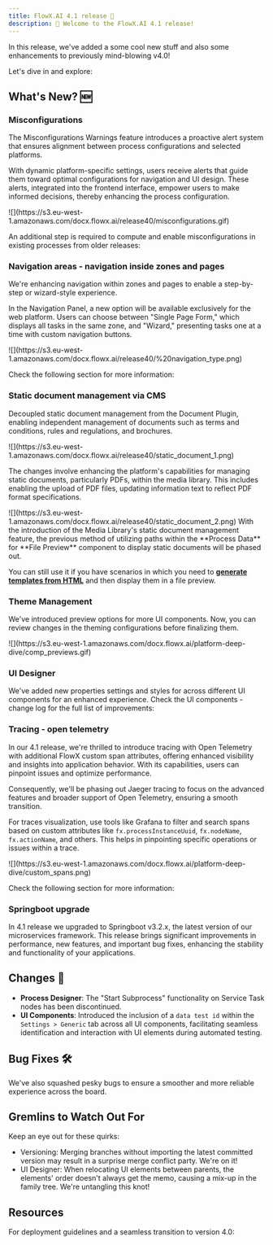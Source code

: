 ```yaml
---
title: FlowX.AI 4.1 release 🚀
description: 🎉 Welcome to the FlowX.AI 4.1 release!
---
```



In this release, we've added a some cool new stuff and also some enhancements to previously mind-blowing v4.0!

Let's dive in and explore:

## **What's New?** 🆕

### Misconfigurations

The Misconfigurations Warnings feature introduces a proactive alert system that ensures alignment between process configurations and selected platforms.

With dynamic platform-specific settings, users receive alerts that guide them toward optimal configurations for navigation and UI design. These alerts, integrated into the frontend interface, empower users to make informed decisions, thereby enhancing the process configuration.

<Frame>
![](https://s3.eu-west-1.amazonaws.com/docx.flowx.ai/release40/misconfigurations.gif)
</Frame>

An additional step is required to compute and enable misconfigurations in existing processes from older releases:

<Card title ="How to enable misconfigurations for existing processes?" href="./deployment-guidelines-v4.1.0#misconfigurations" icon ="file">
</Card>

### Navigation areas - navigation inside zones and pages

We're enhancing navigation within zones and pages to enable a step-by-step or wizard-style experience. 

In the Navigation Panel, a new option will be available exclusively for the web platform. Users can choose between "Single Page Form," which displays all tasks in the same zone, and "Wizard," presenting tasks one at a time with custom navigation buttons.

<Frame>
![](https://s3.eu-west-1.amazonaws.com/docx.flowx.ai/release40/%20navigation_type.png)
</Frame>

Check the following section for more information:

<Card title="Navigation areas" href="../../4.0/docs/building-blocks/process/navigation-areas#zone" icon ="link">
</Card>


### Static document management via CMS

Decoupled static document management from the Document Plugin, enabling independent management of documents such as terms and conditions, rules and regulations, and brochures.

<Frame>
![](https://s3.eu-west-1.amazonaws.com/docx.flowx.ai/release40/static_document_1.png)
</Frame>

The changes involve enhancing the platform's capabilities for managing static documents, particularly PDFs, within the media library. This includes enabling the upload of PDF files, updating information text to reflect PDF format specifications.

<Frame>
![](https://s3.eu-west-1.amazonaws.com/docx.flowx.ai/release40/static_document_2.png)
</Frame>

<Info>
With the introduction of the Media Library's static document management feature, the previous method of utilizing paths within the **Process Data** for **File Preview** component to display static documents will be phased out.

You can still use it if you have scenarios in which you need to [**generate templates from HTML**](../../4.0/docs/platform-deep-dive/plugins/custom-plugins/documents-plugin/generating-from-html-templates) and then display them in a file preview.
</Info>

### Theme Management

We've introduced preview options for more UI components. Now, you can review changes in the theming configurations before finalizing them.

<Frame>
![](https://s3.eu-west-1.amazonaws.com/docx.flowx.ai/platform-deep-dive/comp_previews.gif)
</Frame>

### UI Designer

We've added new properties settings and styles for across different UI components for an enhanced experience. Check the UI components - change log for the full list of improvements:

<Card title="UI components - change log" href="./ui-components-changelog" icon ="link">
</Card>

### Tracing - open telemetry

In our 4.1 release, we're thrilled to introduce tracing with Open Telemetry with additional FlowX custom span attributes, offering enhanced visibility and insights into application behavior. With its capabilities, users can pinpoint issues and optimize performance. 

Consequently, we'll be phasing out Jaeger tracing to focus on the advanced features and broader support of Open Telemetry, ensuring a smooth transition.

For traces visualization, use tools like Grafana to filter and search spans based on custom attributes like `fx.processInstanceUuid`, `fx.nodeName`, `fx.actionName`, and others. This helps in pinpointing specific operations or issues within a trace.

<Frame>
![](https://s3.eu-west-1.amazonaws.com/docx.flowx.ai/platform-deep-dive/custom_spans.png)
</Frame>

Check the following section for more information:

<Card title="Open Telemetry" href="../../4.0/docs/platform-deep-dive/integrations/open-telemetry" icon ="file">
</Card>

### Springboot upgrade

In 4.1 release we upgraded to Springboot v3.2.x, the latest version of our microservices framework. This release brings significant improvements in performance, new features, and important bug fixes, enhancing the stability and functionality of your applications.

<Card title ="Additional information" href="./deployment-guidelines-v4.1.0.mdx#springboot-upgrade" icon ="link">
</Card>


## **Changes**  🔧

- **Process Designer**: The "Start Subprocess" functionality on Service Task nodes has been discontinued.
- **UI Components**: Introduced the inclusion of a `data test id` within the `Settings > Generic` tab across all UI components, facilitating seamless identification and interaction with UI elements during automated testing.

## **Bug Fixes** 🛠️

We've also squashed pesky bugs to ensure a smoother and more reliable experience across the board.

## Gremlins to Watch Out For

Keep an eye out for these quirks:

- Versioning: Merging branches without importing the latest committed version may result in a surprise merge conflict party. We're on it! 
- UI Designer: When relocating UI elements between parents, the elements' order doesn't always get the memo, causing a mix-up in the family tree. We're untangling this knot! 

## Resources

For deployment guidelines and a seamless transition to version 4.0: 

<CardGroup>
<Card title="Deployment guidelines v4.1" href="./deployment-guidelines-v4.1.0" icon ="file">
</Card>

<Card title="Migrating from v3.4.x" href="./migrating-from-v3.4.x-to-v4.1" icon ="file">
</Card>

<Card title= "Migrating from v4.0" href="./migrating-from-v4.0-to-v4.1" icon = "file">
</Card>

</CardGroup>
